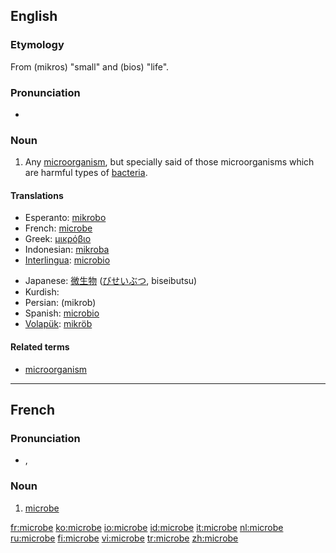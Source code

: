 ==English==

===Etymology===
From {{AGr.}} '''{{polytonic|[[μικρός]]}}''' (mikros) "small" and '''{{polytonic|[[βίος]]}}''' (bios) "life".

===Pronunciation===
*{{audio|en-us-microbe.ogg|Audio (US)}}

===Noun===
{{en-noun}}

# {{microbiology}} Any [[microorganism]], but specially said of those microorganisms which are harmful types of [[bacteria]].

====Translations====
{{trans-top|microorganism}}
*Esperanto: [[mikrobo]]
*French: [[#French|microbe]] {{m}}
*Greek: [[μικρόβιο]]
*Indonesian: [[mikroba]]
*[[Interlingua]]: [[microbio]]
{{trans-mid}}
*Japanese: [[微生物]] ([[びせいぶつ]], biseibutsu)
*Kurdish: {{KUchar|[[میکرۆب]]}}
*Persian: {{fa-Arab|[[میکرب‌]]}} (mikrob)
*Spanish: [[microbio]]
*[[Volapük]]: [[mikröb]]
{{trans-bottom}}

====Related terms====
*[[microorganism]]

----

==French==

===Pronunciation===
*{{IPA|/mi.kʁɔb/}}, {{SAMPA|/mi.kROb/}}

===Noun===
{{fr-noun|m}}

# {{microbiology|lang=fr}} [[#English|microbe]]

[[fr:microbe]]
[[ko:microbe]]
[[io:microbe]]
[[id:microbe]]
[[it:microbe]]
[[nl:microbe]]
[[ru:microbe]]
[[fi:microbe]]
[[vi:microbe]]
[[tr:microbe]]
[[zh:microbe]]